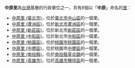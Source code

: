 '''中原里'''為[[台灣|台灣]]基層的行政單位之一，共有8個以「'''中原'''」命名的[[里_(中華民國)|里]]：

*[[中原里_(臺北市)|中原里 (臺北市)]]，位於[[臺北市|臺北市]][[中山區_(臺北市)|中山區]]的一個里。
*[[中原里_(蘆洲區)|中原里 (蘆洲區)]]，位於[[新北市|新北市]][[蘆洲區|蘆洲區]]的一個里。
*[[中原里_(新莊區)|中原里 (新莊區)]]，位於新北市[[新莊區|新莊區]]的一個里。
*[[中原里_(中和區)|中原里 (中和區)]]，位於新北市[[中和區|中和區]]的一個里。
*[[中原里_(桃園區)|中原里 (桃園區)]]，位於[[桃園市|桃園市]][[桃園區|桃園區]]的一個里。
*[[中原里_(中壢區)|中原里 (中壢區)]]，位於桃園市[[中壢區|中壢區]]的一個里。
*[[中原里_(南投縣)|中原里 (南投縣)]]，位於[[南投縣|南投縣]][[草屯鎮|草屯鎮]]的一個里。
*[[中原里_(高雄市)|中原里 (高雄市)]]，位於[[高雄市|高雄市]][[鹽埕區|鹽埕區]]的一個里。

{{Disambiguation|Zhongyuan|Cat=三字臺灣里名消歧義}}